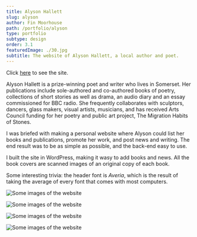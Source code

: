 ```yaml
---
title: Alyson Hallett
slug: alyson
author: Fin Moorhouse
path: /portfolio/alyson
type: portfolio
subtype: design
order: 3.1
featuredImage: ./30.jpg
subtitle: The website of Alyson Hallett, a local author and poet.
---
```


Click <a href="https://www.alysonhallett.com" target="blank">here</a> to see the site.

Alyson Hallett is a prize-winning poet and writer who lives in Somerset. Her publications include sole-authored and co-authored books of poetry, collections of short stories as well as drama, an audio diary and an essay commissioned for BBC radio. She frequently collaborates with sculptors, dancers, glass makers, visual artists, musicians, and has received Arts Council funding for her poetry and public art project, The Migration Habits of Stones.

I was briefed with making a personal website where Alyson could list her books and publications, promote her work, and post news and writing. The end result was to be as simple as possible, and the back-end easy to use.

I built the site in WordPress, making it wasy to add books and news. All the book covers are scanned images of an original copy of each book.

Some interesting trivia: the header font is _Averia_, which is the result of taking the average of every font that comes with most computers.

![Some images of the website](./73.jpg)

![Some images of the website](./74.jpg)

![Some images of the website](./75.jpg)

![Some images of the website](./30.jpg)
